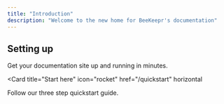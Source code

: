 ```yaml
---
title: "Introduction"
description: "Welcome to the new home for BeeKeepr's documentation"
---
```


## Setting up

Get your documentation site up and running in minutes.

<Card
  title="Start here"
  icon="rocket"
  href="/quickstart"
  horizontal
>
  Follow our three step quickstart guide.
</Card>
